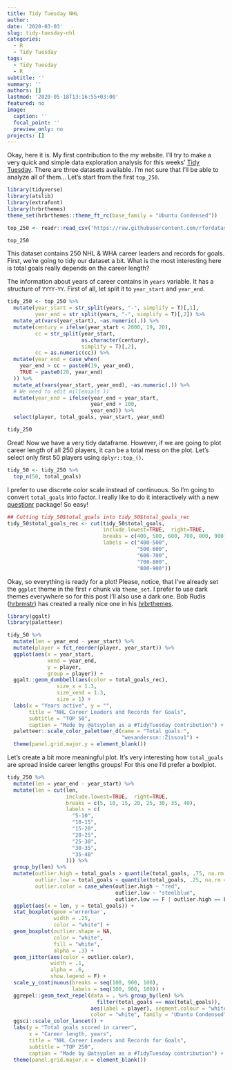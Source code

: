 ```yaml
---
title: Tidy Tuesday NHL
author: 
date: '2020-03-03'
slug: tidy-tuesday-nhl
categories:
  - R
  - Tidy Tuesday
tags:
  - Tidy Tuesday
  - R
subtitle: ''
summary: ''
authors: []
lastmod: '2020-05-18T13:16:55+03:00'
featured: no
image:
  caption: ''
  focal_point: ''
  preview_only: no
projects: []
---
```


Okay, here it is. My first contribution to the my website. I'll try to make a very quick and simple data exploration analysis for this weeks' [Tidy Tuesday](https://github.com/rfordatascience/tidytuesday/blob/master/data/2020/2020-03-03/readme.md). There are three datasets available. I'm not sure that I'll be able to analyze all of them… Let's start from the first `top_250`.

```r
library(tidyverse)
library(atslib)
library(extrafont)
library(hrbrthemes)
theme_set(hrbrthemes::theme_ft_rc(base_family = "Ubuntu Condensed"))

top_250 <- readr::read_csv('https://raw.githubusercontent.com/rfordatascience/tidytuesday/master/data/2020/2020-03-03/top_250.csv')

top_250
```

This dataset contains 250 NHL & WHA career leaders and records for goals. First, we're going to tidy our dataset a bit. What is the most interesting here is total goals really depends on the career length?

The information about years of career contains in `years` variable. It has a structure of `YYYY-YY`. First of all, let split it to `year_start` and `year_end`.

```r
tidy_250 <- top_250 %>% 
  mutate(year_start = str_split(years, "-", simplify = T)[,1],
         year_end = str_split(years, "-", simplify = T)[,2]) %>% 
  mutate_at(vars(year_start), ~as.numeric(.)) %>% 
  mutate(century = ifelse(year_start < 2000, 19, 20),
         cc = str_split(year_start, 
                        as.character(century),
                        simplify = T)[,2],
         cc = as.numeric(cc)) %>%
  mutate(year_end = case_when(
    year_end > cc ~ paste0(19, year_end),
    TRUE ~ paste0(20, year_end)
  )) %>% 
  mutate_at(vars(year_start, year_end), ~as.numeric(.)) %>% 
  # We need to edit millenials ))
  mutate(year_end = ifelse(year_end < year_start,
                           year_end + 100,
                           year_end)) %>% 
  select(player, total_goals, year_start, year_end) 

tidy_250
```

Great! Now we have a very tidy dataframe. However, if we are going to plot career length of all 250 players, it can be a total mess on the plot. Let's select only first 50 players using `dplyr::top_()`. 

```r
tidy_50 <- tidy_250 %>% 
  top_n(50, total_goals)
```

I prefer to use discrete color scale instead of continuous. So I'm going to convert `total_goals` into factor. I really like to do it interactively with a new [questionr](https://juba.github.io/questionr/reference/icut.html) package! So easy!

```r
## Cutting tidy_50$total_goals into tidy_50$total_goals_rec
tidy_50$total_goals_rec <- cut(tidy_50$total_goals,
                               include.lowest=TRUE,  right=TRUE,
                               breaks = c(400, 500, 600, 700, 800, 900),
                               labels = c("400-500",
                                          "500-600",
                                          "600-700",
                                          "700-800",
                                          "800-900"))
```

Okay, so everything is ready for a plot! Please, notice, that I've already set the `ggplot` theme in the first `r` chunk via `theme_set`. I prefer to use dark themes everywhere so for this post I'll also use a dark one. Bob Rudis ([hrbrmstr](https://twitter.com/hrbrmstr)) has created a really nice one in his [hrbrthemes](https://github.com/hrbrmstr/hrbrthemes).

```r
library(ggalt)
library(paletteer)

tidy_50 %>% 
  mutate(len = year_end - year_start) %>% 
  mutate(player = fct_reorder(player, year_start)) %>%
  ggplot(aes(x = year_start,
             xend = year_end,
             y = player,
             group = player)) + 
  ggalt::geom_dumbbell(aes(color = total_goals_rec),
                size_x = 1.3,
                size_xend = 1.3,
                size = 1) +
  labs(x = "Years active", y = "",
       title = "NHL Career Leaders and Records for Goals",
       subtitle = "TOP 50",
       caption = "Made by @atsyplen as a #TidyTuesday contribution") +
  paletteer::scale_color_paletteer_d(name = "Total goals:",
                                     "wesanderson::Zissou1") +
  theme(panel.grid.major.y = element_blank())
```

Let's create a bit more meaningful plot. It's very interesting how `total_goals` are spread inside career lengths groups! For this one I'd prefer a boxlplot.

```r

tidy_250 %>% 
  mutate(len = year_end - year_start) %>% 
  mutate(len = cut(len,
                   include.lowest=TRUE,  right=TRUE,
                   breaks = c(5, 10, 15, 20, 25, 30, 35, 40),
                   labels = c(
                     "5-10",
                     "10-15",
                     "15-20",
                     "20-25",
                     "25-30",
                     "30-35",
                     "35-40"
                   ))) %>% 
  group_by(len) %>% 
  mutate(outlier.high = total_goals > quantile(total_goals, .75, na.rm = T) + 1.50*IQR(total_goals, na.rm = T),
         outlier.low = total_goals < quantile(total_goals, .25, na.rm = T) - 1.50*IQR(total_goals, na.rm = T),
         outlier.color = case_when(outlier.high ~ "red",
                                   outlier.low ~ "steelblue",
                                   outlier.low == F | outlier.high == F ~ "black")) %>%
  ggplot(aes(x = len, y = total_goals)) +
  stat_boxplot(geom ='errorbar',
               width = .25,
               color = "white") +
  geom_boxplot(outlier.shape = NA,
               color = "white",
               fill = "white",
               alpha = .3) +
  geom_jitter(aes(color = outlier.color),
              width = .1,
              alpha = .6,
              show.legend = F) +
  scale_y_continuous(breaks = seq(100, 900, 100),
                     labels = seq(100, 900, 100)) +
  ggrepel::geom_text_repel(data = . %>% group_by(len) %>% 
                             filter(total_goals == max(total_goals)),
                           aes(label = player), segment.colour = "white",
                           color = "white", family = "Ubuntu Condensed") +
  ggsci::scale_color_lancet() +
  labs(y = "Total goals scored in career",
       x = "Career length, years",
       title = "NHL Career Leaders and Records for Goals",
       subtitle = "TOP 250",
       caption = "Made by @atsyplen as a #TidyTuesday contribution") +
  theme(panel.grid.major.x = element_blank())

```

